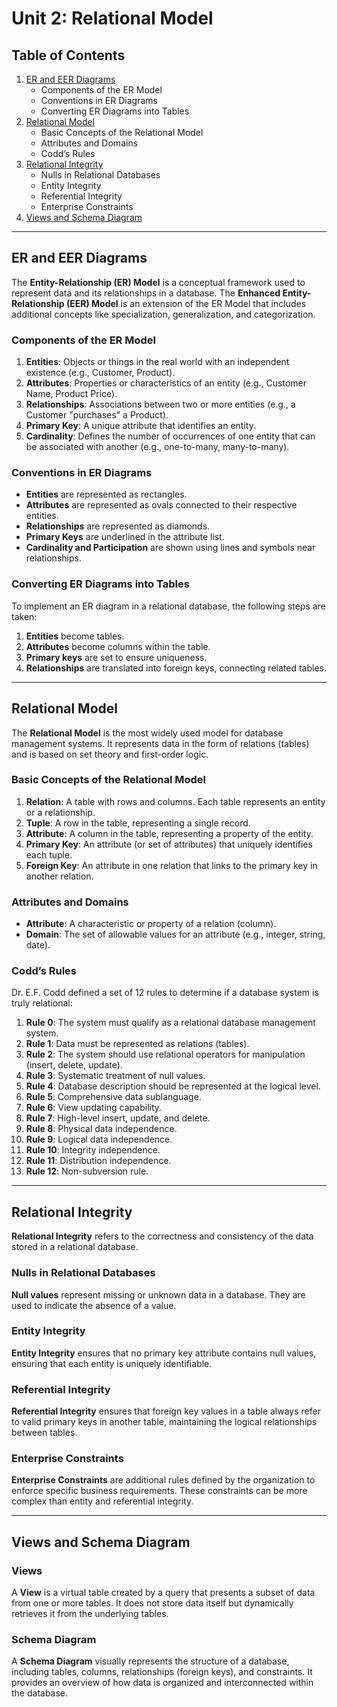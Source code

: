 # Unit 2: Relational Model

## Table of Contents

1. [ER and EER Diagrams](#er-and-eer-diagrams)
   - Components of the ER Model
   - Conventions in ER Diagrams
   - Converting ER Diagrams into Tables
2. [Relational Model](#relational-model)
   - Basic Concepts of the Relational Model
   - Attributes and Domains
   - Codd’s Rules
3. [Relational Integrity](#relational-integrity)
   - Nulls in Relational Databases
   - Entity Integrity
   - Referential Integrity
   - Enterprise Constraints
4. [Views and Schema Diagram](#views-and-schema-diagram)

---

## ER and EER Diagrams

The **Entity-Relationship (ER) Model** is a conceptual framework used to represent data and its relationships in a database. The **Enhanced Entity-Relationship (EER) Model** is an extension of the ER Model that includes additional concepts like specialization, generalization, and categorization.

### Components of the ER Model

1. **Entities**: Objects or things in the real world with an independent existence (e.g., Customer, Product).
2. **Attributes**: Properties or characteristics of an entity (e.g., Customer Name, Product Price).
3. **Relationships**: Associations between two or more entities (e.g., a Customer "purchases" a Product).
4. **Primary Key**: A unique attribute that identifies an entity.
5. **Cardinality**: Defines the number of occurrences of one entity that can be associated with another (e.g., one-to-many, many-to-many).

### Conventions in ER Diagrams

- **Entities** are represented as rectangles.
- **Attributes** are represented as ovals connected to their respective entities.
- **Relationships** are represented as diamonds.
- **Primary Keys** are underlined in the attribute list.
- **Cardinality and Participation** are shown using lines and symbols near relationships.

### Converting ER Diagrams into Tables

To implement an ER diagram in a relational database, the following steps are taken:

1. **Entities** become tables.
2. **Attributes** become columns within the table.
3. **Primary keys** are set to ensure uniqueness.
4. **Relationships** are translated into foreign keys, connecting related tables.

---

## Relational Model

The **Relational Model** is the most widely used model for database management systems. It represents data in the form of relations (tables) and is based on set theory and first-order logic.

### Basic Concepts of the Relational Model

1. **Relation**: A table with rows and columns. Each table represents an entity or a relationship.
2. **Tuple**: A row in the table, representing a single record.
3. **Attribute**: A column in the table, representing a property of the entity.
4. **Primary Key**: An attribute (or set of attributes) that uniquely identifies each tuple.
5. **Foreign Key**: An attribute in one relation that links to the primary key in another relation.

### Attributes and Domains

- **Attribute**: A characteristic or property of a relation (column).
- **Domain**: The set of allowable values for an attribute (e.g., integer, string, date).

### Codd’s Rules

Dr. E.F. Codd defined a set of 12 rules to determine if a database system is truly relational:

1. **Rule 0**: The system must qualify as a relational database management system.
2. **Rule 1**: Data must be represented as relations (tables).
3. **Rule 2**: The system should use relational operators for manipulation (insert, delete, update).
4. **Rule 3**: Systematic treatment of null values.
5. **Rule 4**: Database description should be represented at the logical level.
6. **Rule 5**: Comprehensive data sublanguage.
7. **Rule 6**: View updating capability.
8. **Rule 7**: High-level insert, update, and delete.
9. **Rule 8**: Physical data independence.
10. **Rule 9**: Logical data independence.
11. **Rule 10**: Integrity independence.
12. **Rule 11**: Distribution independence.
13. **Rule 12**: Non-subversion rule.

---

## Relational Integrity

**Relational Integrity** refers to the correctness and consistency of the data stored in a relational database.

### Nulls in Relational Databases

**Null values** represent missing or unknown data in a database. They are used to indicate the absence of a value.

### Entity Integrity

**Entity Integrity** ensures that no primary key attribute contains null values, ensuring that each entity is uniquely identifiable.

### Referential Integrity

**Referential Integrity** ensures that foreign key values in a table always refer to valid primary keys in another table, maintaining the logical relationships between tables.

### Enterprise Constraints

**Enterprise Constraints** are additional rules defined by the organization to enforce specific business requirements. These constraints can be more complex than entity and referential integrity.

---

## Views and Schema Diagram

### Views

A **View** is a virtual table created by a query that presents a subset of data from one or more tables. It does not store data itself but dynamically retrieves it from the underlying tables.

### Schema Diagram

A **Schema Diagram** visually represents the structure of a database, including tables, columns, relationships (foreign keys), and constraints. It provides an overview of how data is organized and interconnected within the database.
